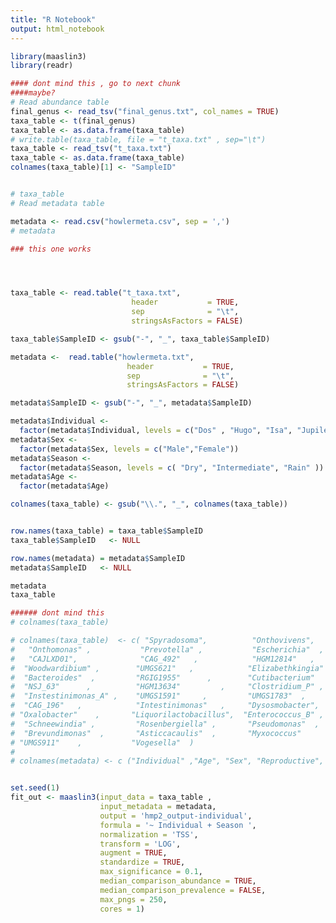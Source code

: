 ---
title: "R Notebook"
output: html_notebook
---

```{r}
library(maaslin3)
library(readr)
```


```{r}
#### dont mind this , go to next chunk
####maybe?
# Read abundance table
final_genus <- read_tsv("final_genus.txt", col_names = TRUE)
taxa_table <- t(final_genus)
taxa_table <- as.data.frame(taxa_table)
# write.table(taxa_table, file = "t_taxa.txt" , sep="\t")
taxa_table <- read_tsv("t_taxa.txt")
taxa_table <- as.data.frame(taxa_table)
colnames(taxa_table)[1] <- "SampleID"


# taxa_table
# Read metadata table

metadata <- read.csv("howlermeta.csv", sep = ',')
# metadata

```


```{r}
### this one works




taxa_table <- read.table("t_taxa.txt",
                           header           = TRUE,
                           sep              = "\t", 
                           stringsAsFactors = FALSE) 

taxa_table$SampleID <- gsub("-", "_", taxa_table$SampleID)

metadata <-  read.table("howlermeta.txt",
                          header           = TRUE,
                          sep              = "\t", 
                          stringsAsFactors = FALSE)

metadata$SampleID <- gsub("-", "_", metadata$SampleID)

metadata$Individual <-
  factor(metadata$Individual, levels = c("Dos" , "Hugo", "Isa", "Jupiler", "Melanie", "Maia", "Uno"))
metadata$Sex <-
  factor(metadata$Sex, levels = c("Male","Female"))
metadata$Season <-
  factor(metadata$Season, levels = c( "Dry", "Intermediate", "Rain" ))
metadata$Age <- 
  factor(metadata$Age)

colnames(taxa_table) <- gsub("\\.", "_", colnames(taxa_table))


row.names(taxa_table) = taxa_table$SampleID
taxa_table$SampleID   <- NULL

row.names(metadata) = metadata$SampleID
metadata$SampleID   <- NULL

metadata
taxa_table                       
```
```{r}
###### dont mind this
# colnames(taxa_table)

# colnames(taxa_table)  <- c( "Spyradosoma",          "Onthovivens",     "Faecalibacterium",   "Alloprevotella",       
#   "Onthomonas" ,           "Prevotella" ,           "Escherichia"  ,         "UBA11549"   ,          
#   "CAJLXD01",              "CAG_492"   ,            "HGM12814"   ,           "Streptococcus"  ,      
#  "Woodwardibium" ,        "UMGS621"   ,            "Elizabethkingia"  ,     "QALR01"   ,            
#  "Bacteroides"  ,         "RGIG1955"      ,        "Cutibacterium"     ,    "Pectobacterium"  ,     
#  "NSJ_63"      ,          "HGM13634"         ,     "Clostridium_P" ,        "Hydrogeniiclostridium",
#  "Instestinimonas_A" ,    "UMGS1591"     ,         "UMGS1783"  ,            "Victivallis"   ,       
#  "CAG_196"   ,            "Intestinimonas"   ,     "Dysosmobacter",         "HGM11417" ,            
# "Oxalobacter"    ,       "Liquorilactobacillus",  "Enterococcus_B" ,       "HGM13222" ,            
#  "Schneewindia" ,         "Rosenbergiella" ,       "Pseudomonas"  ,         "Akkermansia"  ,        
#  "Brevundimonas"  ,       "Asticcacaulis"  ,       "Myxococcus"      ,      "TA_21"  ,              
# "UMGS911"    ,           "Vogesella"  )
# 
# colnames(metadata) <- c ("Individual" ,"Age", "Sex", "Reproductive",  "Season", "Week", "Month" )



```


```{r}
set.seed(1)
fit_out <- maaslin3(input_data = taxa_table ,
                    input_metadata = metadata,
                    output = 'hmp2_output-individual',
                    formula = '~ Individual + Season ',
                    normalization = 'TSS',
                    transform = 'LOG',
                    augment = TRUE,
                    standardize = TRUE,
                    max_significance = 0.1,
                    median_comparison_abundance = TRUE,
                    median_comparison_prevalence = FALSE,
                    max_pngs = 250,
                    cores = 1)
```




